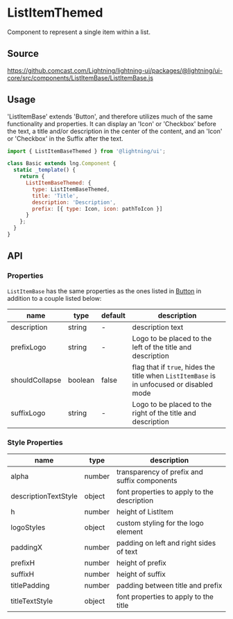 
# ListItemThemed

Component to represent a single item within a list.

## Source

https://github.comcast.com/Lightning/lightning-ui/packages/@lightning/ui-core/src/components/ListItemBase/ListItemBase.js

## Usage

'ListItemBase' extends 'Button', and therefore utilizes much of the same functionality and properties. It can display an 'Icon' or 'Checkbox' before the text, a title and/or description in the center of the content, and an 'Icon' or 'Checkbox' in the Suffix after the text.

```js
import { ListItemBaseThemed } from '@lightning/ui';

class Basic extends lng.Component {
  static _template() {
    return {
      ListItemBaseThemed: {
        type: ListItemBaseThemed,
        title: 'Title',
        description: 'Description',
        prefix: [{ type: Icon, icon: pathToIcon }]
      }
    };
  }
}
```

<Canvas>
  <Story id="patterns-listitemthemed--basic" />
</Canvas>

## API

### Properties

`ListItemBase` has the same properties as the ones listed in [Button](?path=/docs/elements-button--basic) in addition to a couple listed below:

| name           | type    | default | description                                                                               |
| -------------- | ------- | ------- | ----------------------------------------------------------------------------------------- |
| description    | string  | -       | description text                                                                          |
| prefixLogo     | string  | -       | Logo to be placed to the left of the title and description                                |
| shouldCollapse | boolean | false   | flag that if `true`, hides the title when `ListItemBase` is in unfocused or disabled mode |
| suffixLogo     | string  | -       | Logo to be placed to the right of the title and description                               |

### Style Properties

| name                 | type   | description                                  |
| -------------------- | ------ | -------------------------------------------- |
| alpha                | number | transparency of prefix and suffix components |
| descriptionTextStyle | object | font properties to apply to the description  |
| h                    | number | height of ListItem                           |
| logoStyles           | object | custom styling for the logo element          |
| paddingX             | number | padding on left and right sides of text      |
| prefixH              | number | height of prefix                             |
| suffixH              | number | height of suffix                             |
| titlePadding         | number | padding between title and prefix             |
| titleTextStyle       | object | font properties to apply to the title        |
